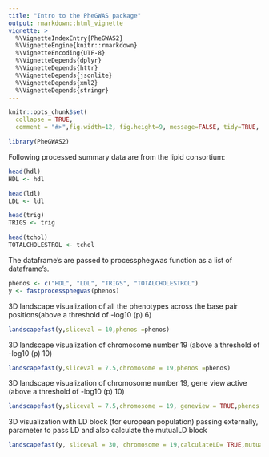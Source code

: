 ```yaml
---
title: "Intro to the PheGWAS package"
output: rmarkdown::html_vignette
vignette: >
  %\VignetteIndexEntry{PheGWAS2}
  %\VignetteEngine{knitr::rmarkdown}
  %\VignetteEncoding{UTF-8}
  %\VignetteDepends{dplyr}
  %\VignetteDepends{httr}
  %\VignetteDepends{jsonlite}
  %\VignetteDepends{xml2}
  %\VignetteDepends{stringr}
---
```


```r
knitr::opts_chunk$set(
  collapse = TRUE,
  comment = "#>",fig.width=12, fig.height=9, message=FALSE, tidy=TRUE, dpi=75)
```

```r
library(PheGWAS2)
```
Following processed summary data are from the lipid consortium:

```r
head(hdl)
HDL <- hdl
```
```r
head(ldl)
LDL <- ldl
```
```r
head(trig)
TRIGS <- trig
```
```r
head(tchol)
TOTALCHOLESTROL <- tchol
```
The dataframe’s are passed to processphegwas function as a list of dataframe’s.

```r
phenos <- c("HDL", "LDL", "TRIGS", "TOTALCHOLESTROL")
y <- fastprocessphegwas(phenos)
```

3D landscape visualization of all the phenotypes across the base pair positions(above a threshold of -log10 (p) 6)
```r
landscapefast(y,sliceval = 10,phenos =phenos)
```

3D landscape visualization of chromosome number 19 (above a threshold of -log10 (p) 10)
```r
landscapefast(y,sliceval = 7.5,chromosome = 19,phenos =phenos)
```

3D landscape visualization of chromosome number 19, gene view active  (above a threshold of -log10 (p) 10)
```r
landscapefast(y,sliceval = 7.5,chromosome = 19, geneview = TRUE,phenos =phenos)
```

3D visualization with LD block (for european population) passing externally, parameter to pass LD and also calculate the mutualLD block
```r
landscapefast(y, sliceval = 30, chromosome = 19,calculateLD= TRUE,mutualLD = TRUE,phenos =phenos)
```
